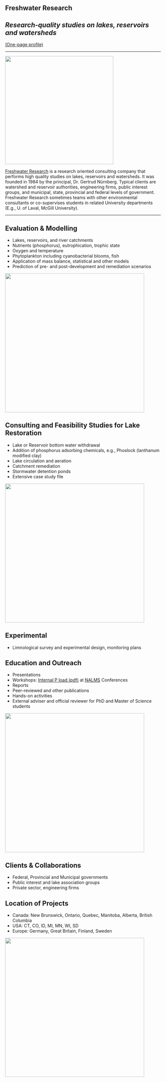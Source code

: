 
:::{.banner style="background-image: url('assets/boulder_wide.jpg')"}

# **Freshwater Research**
## *Research-quality studies on lakes, reservoirs and watersheds*

:::

:::{.center}
[(One-page profile)](assets/FWR_Profile.pdf)
:::

---

![](assets/fwrlogo.gif){width=350 fig-align=center}

[Freshwater Research](about.html) is a research oriented consulting company that performs high quality studies on lakes, reservoirs and watersheds. It was founded in 1984 by the principal, Dr. Gertrud Nürnberg. Typical clients are watershed and reservoir authorities, engineering firms, public interest groups, and municipal, state, provincial and federal levels of government. Freshwater Research sometimes teams with other environmental consultants or co-supervises students in related University departments (E.g., U. of Laval, McGill University).

---


## Evaluation & Modelling

- Lakes, reservoirs, and river catchments
- Nutrients (phosphorus), eutrophication, trophic state
- Oxygen and temperature
- Phytoplankton including cyanobacterial blooms, fish
- Application of mass balance, statistical and other models
- Prediction of pre- and post-development and remediation scenarios

![](assets/secchi.jpg){width=450 fig-align=center}

## Consulting and Feasibility Studies for Lake Restoration

- Lake or Reservoir bottom water withdrawal
- Addition of phosphorus adsorbing chemicals, e.g., Phoslock (lanthanum modified clay)
- Lake circulation and aeration
- Catchment remediation
- Stormwater detention ponds
- Extensive case study file

![](assets/cyanobacteria.jpg){width=450 fig-align=center}

## Experimental

- Limnological survey and experimental design, monitoring plans

## Education and Outreach

- Presentations
- Workshops: [Internal P load (pdf)](assets/Workshops.pdf) at [NALMS](http://www.nalms.org/) Conferences
- Reports
- Peer-reviewed and other publications
- Hands-on activities
- External adviser and official reviewer for PhD and Master of Science students

![](assets/goose.jpg){width=450 fig-align=center}

## Clients & Collaborations

- Federal, Provincial and Municipal governments
- Public interest and lake association groups
- Private sector, engineering firms

## Location of Projects

- Canada: New Brunswick, Ontario, Quebec, Manitoba, Alberta, British Columbia
- USA: CT, CO, ID, MI, MN, WI, SD
- Europe: Germany, Great Britain, Finland, Sweden

![](assets/eutro.jpg){width=450 fig-align=center}
